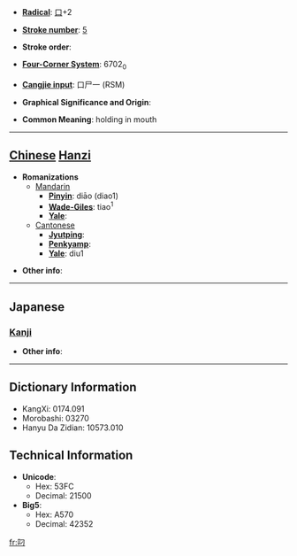 * '''[[Wiktionary:Chinese radical index| Radical]]''': [[Wiktionary:Chinese radical index 口|口]]+2

* '''[[Wiktionary:Chinese total strokes index|Stroke number]]''': [[Wiktionary:Chinese total strokes index 5|5]]

* '''Stroke order''': 

* '''[[Wiktionary:Chinese four corner index|Four-Corner System]]''': 6702<sub>0</sub>

* '''[[Wiktionary:Chinese Cangjie index|Cangjie input]]''': 口尸一 (RSM)

* '''Graphical Significance and Origin''': 

* '''Common Meaning''': holding in mouth

----

== [[Chinese]] [[Hanzi]] ==

* '''Romanizations'''
** [[Mandarin]]
*** '''[[Pinyin]]''': diāo (diao1)
*** '''[[Wade-Giles]]''': tiao<sup>1</sup>
*** '''[[Yale]]''': 
**[[Cantonese]]
***'''[[Jyutping]]''':
***'''[[Penkyamp]]''': 
***'''[[Yale]]''': diu1

* '''Other info''': 

----

==Japanese==
===[[Kanji]]===
{{kanji|on readings=[[ちょう]] (chō)|kun readings=[[くわえる]] (kuwaeru)}}

* '''Other info''':  

----

== Dictionary Information ==

* KangXi: 0174.091
* Morobashi: 03270
* Hanyu Da Zidian: 10573.010

== Technical Information ==

* '''Unicode''':
** Hex: 53FC
** Decimal: 21500
* '''Big5''':
** Hex: A570
** Decimal: 42352

[[fr:叼]]